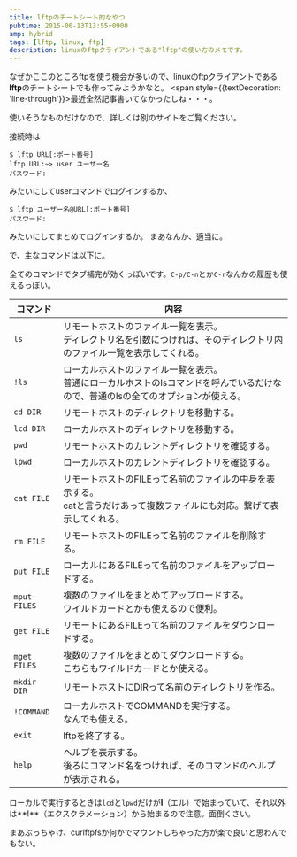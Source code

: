 ```yaml
---
title: lftpのチートシート的なやつ
pubtime: 2015-06-13T13:55+0900
amp: hybrid
tags: [lftp, linux, ftp]
description: linuxのftpクライアントである"lftp"の使い方のメモです。
---
```


なぜかここのところftpを使う機会が多いので、linuxのftpクライアントである**lftp**のチートシートでも作ってみようかなと。
<span style={{textDecoration: 'line-through'}}>最近全然記事書いてなかったしね・・・。</span>

使いそうなものだけなので、詳しくは別のサイトをご覧ください。

接続時は
``` shell
$ lftp URL[:ポート番号]
lftp URL:~> user ユーザー名
パスワード:
```
みたいにしてuserコマンドでログインするか、
``` shell
$ lftp ユーザー名@URL[:ポート番号]
パスワード:
```
みたいにしてまとめてログインするか。
まあなんか、適当に。

で、主なコマンドは以下に。

全てのコマンドでタブ補完が効くっぽいです。`C-p/C-n`とか`C-r`なんかの履歴も使えるっぽい。

|コマンド    |内容|
|------------|----|
|`ls`        |リモートホストのファイル一覧を表示。<br />ディレクトリ名を引数につければ、そのディレクトリ内のファイル一覧を表示してくれる。|
|`!ls`       |ローカルホストのファイル一覧を表示。<br />普通にローカルホストのlsコマンドを呼んでいるだけなので、普通のlsの全てのオプションが使える。|
|`cd DIR`    |リモートホストのディレクトリを移動する。|
|`lcd DIR`   |ローカルホストのディレクトリを移動する。|
|`pwd`       |リモートホストのカレントディレクトリを確認する。|
|`lpwd`      |ローカルホストのカレントディレクトリを確認する。|
|`cat FILE`  |リモートホストのFILEって名前のファイルの中身を表示する。<br />catと言うだけあって複数ファイルにも対応。繋げて表示してくれる。|
|`rm FILE`   |リモートホストのFILEって名前のファイルを削除する。|
|`put FILE`  |ローカルにあるFILEって名前のファイルをアップロードする。|
|`mput FILES`|複数のファイルをまとめてアップロードする。<br />ワイルドカードとかも使えるので便利。|
|`get FILE`  |リモートにあるFILEって名前のファイルをダウンロードする。|
|`mget FILES`|複数のファイルをまとめてダウンロードする。<br />こちらもワイルドカードとか使える。|
|`mkdir DIR` |リモートホストにDIRって名前のディレクトリを作る。|
|`!COMMAND`  |ローカルホストでCOMMANDを実行する。<br />なんでも使える。|
|`exit`      |lftpを終了する。|
|`help`      |ヘルプを表示する。<br />後ろにコマンド名をつければ、そのコマンドのヘルプが表示される。|

ローカルで実行するときは`lcd`と`lpwd`だけが**l**（エル）で始まっていて、それ以外は**!**（エクスクラメーション）から始まるので注意。面倒くさい。

まあぶっちゃけ、curlftpfsか何かでマウントしちゃった方が楽で良いと思わんでもない。
